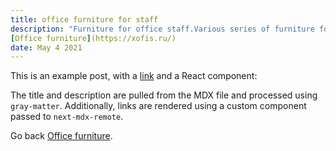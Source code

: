 ```yaml
---
title: office furniture for staff
description: "Furniture for office staff.Various series of furniture for employees.Catalog with prices.Easy choice."
[Office furniture](https://xofis.ru/)
date: May 4 2021
---
```


This is an example post, with a [link](https://xofis.ru/mebel-dlya-personala) and a React component:

The title and description are pulled from the MDX file and processed using `gray-matter`. Additionally, links are rendered using a custom component passed to `next-mdx-remote`.

Go back [Office furniture](https://xofis.ru/).

